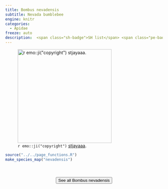 ```yaml
---
title: Bombus nevadensis
subtitle: Nevada bumblebee
engine: knitr
categories:
  - Apidae
freeze: auto
description:  <span class="sh-badge">SH list</span> <span class="pe-badge">PM Evidence</span>
---
```

![`r emo::ji("copyright")` [stjayaaa ](https://inaturalist.ca/photos/310253992/).](https://inaturalist-open-data.s3.amazonaws.com/photos/310253992/medium.jpg){height=300}





```r
source("../../page_functions.R")
make_species_map("nevadensis")
```
<br><br>
<center>


<a href="https://inaturalist.ca/observations?place_id=7085&quality_grade=research&subview=map&taxon_id=341001"><button type="button" class="btn btn-secondary">See all Bombus nevadensis <i class="fa-solid fa-arrow-up-right-from-square"></i> </button></a>
</center>
